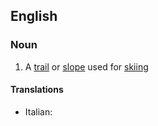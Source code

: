 ==English==

===Noun===
{{en-noun|sg=[[ski]] [[run]]}}

# {{sports}} A [[trail]] or [[slope]] used for [[skiing]]

====Translations====
{{trans-top}}
* Italian: {{t+|it|pista|f}}
{{trans-mid}}

{{trans-bottom}}
